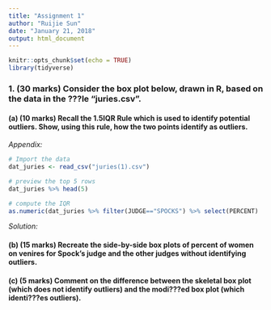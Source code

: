 ---
title: "Assignment 1"
author: "Ruijie Sun"
date: "January 21, 2018"
output: html_document
---

```{r setup, include=FALSE}
knitr::opts_chunk$set(echo = TRUE)
library(tidyverse)
```

### 1. (30 marks) Consider the box plot below, drawn in R, based on the data in the ???le "juries.csv".

#### (a) (10 marks) Recall the 1.5IQR Rule which is used to identify potential outliers. Show, using this rule, how the two points identify as outliers. 

*Appendix:*

```{r}
# Import the data
dat_juries <- read_csv("juries(1).csv")

# preview the top 5 rows
dat_juries %>% head(5)


```

```{r}
# compute the IQR
as.numeric(dat_juries %>% filter(JUDGE=="SPOCKS") %>% select(PERCENT)

```



*Solution:*




#### (b) (15 marks) Recreate the side-by-side box plots of percent of women on venires for Spock's judge and the other judges without identifying outliers. 

#### (c) (5 marks) Comment on the difference between the skeletal box plot (which does not identify outliers) and the modi???ed box plot (which identi???es outliers).

